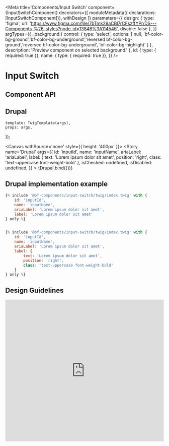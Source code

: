 
<Meta
    title='Components/Input Switch'
    component={InputSwitchComponent}
    decorators={[
        moduleMetadata({ declarations: [InputSwitchComponent]}),
        withDesign
    ]}
    parameters={{
        design: {
            type: 'figma',
            url: 'https://www.figma.com/file/7bTmk29aCBl7rCFszffYPr/DS---Components-%26-styles?node-id=13846%3A114546',
            disable: false
        },
    }}
    argTypes={{
        _background:{
            control: {
                type: 'select',
                options: [ null, 'bf-color-bg-ground','bf-color-bg-underground','reversed bf-color-bg-ground','reversed bf-color-bg-underground', 'bf-color-bg-highlight' ]
            },
            description: 'Preview component on selected background.'
        },
        id: { type: { required: true }},
        name: { type: { required: true }},
    }}
/>

# Input Switch

## Component API

<ArgsTable of={InputSwitchComponent} />

## Drupal

    template: TwigTemplate(args),
    props: args,
});

<Canvas withSource='none' style={{ height: '400px' }}>
    <Story
        name='Drupal'
        args={{
            id: 'inputId',
            name: 'inputName',
            ariaLabel: 'ariaLabel',
            label: {
                text: 'Lorem ipsum dolor sit amet',
                position: 'right',
                class: 'text-uppercase font-weight-bold'
            },
            isChecked: undefined,
            isDisabled: undefined,
        }}
    >
        {Drupal.bind({})}
    </Story>
</Canvas>

## Drupal implementation example

```jsx
{% include '@bf-components/input-switch/twig/index.twig' with {
    id: 'inputId',
    name: 'inputName',
    ariaLabel: 'Lorem ipsum dolor sit amet',
    label: 'Lorem ipsum dolor sit amet'
} only %}


{% include '@bf-components/input-switch/twig/index.twig' with {
    id: 'inputId',
    name: 'inputName',
    ariaLabel: 'Lorem ipsum dolor sit amet',
    label: {
        text: 'Lorem ipsum dolor sit amet',
        position: 'right',
        class: 'text-uppercase font-weight-bold'
    }
} only %}

```

## Design Guidelines

<iframe width='100%' height='450' src='https://www.figma.com/embed?embed_host=share&url=https%3A%2F%2Fwww.figma.com%2Ffile%2F7bTmk29aCBl7rCFszffYPr%2FDS---Components-%2526-styles%3Fnode-id%3D13846%253A114546' frameBorder='0' allowFullScreen></iframe>